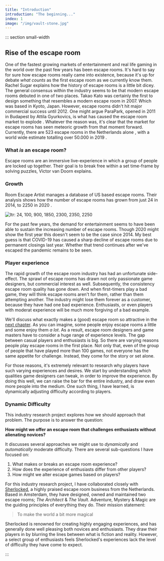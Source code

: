 ```yaml
---
title: "Introduction"
introduction: "The beginning..."
index: 1
image: "/img/vault-stone.jpg"
---
```



::: section small-width

## Rise of the escape room

One of the fastest growing markets of entertainment and real life gaming in the world over the past few years has been escape rooms. It's hard to say for sure how escape rooms really came into existence, because it's up for debate _what counts_ as the first escape room as we currently know them. Rachel Sugar explains how the history of escape rooms is a little bit dicey. The general consensus within the industry seems to be that modern escape rooms debuted in one of two places. Takao Kato was certainly the first to design something that resembles a modern escape room in 2007. Which was based in Kyoto, Japan. However, escape rooms didn't hit major commercial success until 2012. One might argue ParaPark, opened in 2011 in Budapest by Attila Gyurkovics, is what has caused the escape room market to explode <Citation id="sugar_2019_the" />. Whatever the reason was, it's clear that the market for escape rooms has seen meteoric growth from that moment forward. Currently, there are 523 escape rooms in the Netherlands alone <Citation id="escapetalk_2021_vind" />, with a world wide estimate totalling over 50.000 in 2019 <Citation id="thelogicescapesme_2019_international" />.

### What _is_ an escape room?

Escape rooms are an immersive live-experience in which a group of people are locked up together. Their goal is to break free within a set time-frame by solving puzzles, Victor van Doorn explains.

### Growth

Room Escape Artist manages a database of US based escape rooms. Their analysis shows how the number of escape rooms has grown from just 24 in 2014, to 2250 in 2020 <Citation id="spira_2020_6" hideAuthor />.

![ltr: 24, 100, 900, 1850, 2300, 2350, 2250](/img/escape-rooms-us-2014-2020.png "Escape Room growth from 2014 to 2020")

For the past few years, the demand for entertainment seems to have been able to sustain the increasing number of escape rooms. Though 2020 might show the first year this doesn't seem to be the case since 2014. My best guess is that COVID-19 has caused a sharp decline of escape rooms due to permanent closings last year. Whether that trend continues after we've escaped the pandemic remains to be seen.

### Player experience

The rapid growth of the escape room industry has had an unfortunate side-effect. The sprawl of escape rooms has drawn not only passionate game designers, but commercial interest as well. Subsequently, the consistency escape room quality has gone down. And when first-timers play a bad game, they will think escape rooms aren't for them, rather than them attempting another. The industry might lose them forever as a customer, because they have had one bad experience. Enthusiasts, or even players with moderat experience will be much more forgiving of a bad example.

We'll discuss what exactly makes a (good) escape room so attractive in the [next chapter](https://irp.nilswesthoff.com/chapters/literature-basics). As you can imagine, some people enjoy escape rooms a little and some enjoy them _a lot_. As a result, escape room designers and game masters have to consider a huge range of experience levels. The gap between casual players and enthusiasts is big. So there are varying reasons people play escape rooms in the first place. Not only that, even of the group of people that have played more than 100 games, not everyone has the same appetite for challenge. Instead, they come for the story or set alone.

For those reasons, it's extremely relevant to research why players have such varying experiences and desires. We start by understanding which qualities game designers can tweak, in order to improve the experience. By doing this well, we can raise the bar for the entire industry, and draw even more people into the medium. One such thing, I have learned, is dynamically adjusting difficulty according to players.

### Dynamic Difficulty

This industry research project explores how we should approach that problem. The purpose is to answer the question:

**How might we offer an escape room that challenges enthusiasts without alienating novices?**

It discusses several approaches we might use to _dynamically_ and _automatically_ moderate difficulty. There are several sub-questions I have focused on:

1. What makes or breaks an escape room experience?
2. How does the experience of enthusiasts differ from other players?
3. How might we alter escape games based on players?

For this industry research project, I have collaborated closely with [Sherlocked](https://sherlocked.nl), a highly praised escape room business from the Netherlands. Based in Amsterdam, they have designed, owned and maintained two escape rooms; _The Architect_ & _The Vault_. Adventure, Mystery & Magic are the guiding principles of everything they do. Their mission statement:

> To make the world a bit more magical

Sherlocked is renowned for creating highly engaging experiences, and has generally done well pleasing both novices and enthusiasts. They draw their players in by blurring the lines between what is fiction and reality. However, a select group of enthusiasts feels Sherlocked's experiences lack the level of difficulty they have come to expect.

:::
